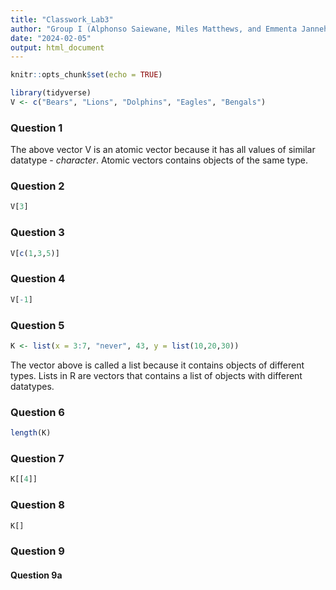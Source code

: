 ```yaml
---
title: "Classwork_Lab3"
author: "Group I (Alphonso Saiewane, Miles Matthews, and Emmenta Janneh)"
date: "2024-02-05"
output: html_document
---
```


```r
knitr::opts_chunk$set(echo = TRUE)
```

```r
library(tidyverse)
V <- c("Bears", "Lions", "Dolphins", "Eagles", "Bengals")
```

### Question 1
The above vector V is an atomic vector because it has all values of similar datatype - *character*. Atomic vectors contains objects of the same type.

### Question 2
```r
V[3]
```

### Question 3
```r
V[c(1,3,5)]
```

### Question 4
```r
V[-1]
```

### Question 5
```r
K <- list(x = 3:7, "never", 43, y = list(10,20,30))
```
The vector above is called a list because it contains objects of different types. Lists in R are vectors that contains a list of objects with different datatypes.

### Question 6
```r
length(K)
```

### Question 7
```r
K[[4]]
```

### Question 8
```r
K[]
```

### Question 9

#### Question 9a